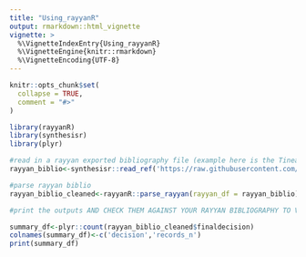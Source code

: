 ```yaml
---
title: "Using_rayyanR"
output: rmarkdown::html_vignette
vignette: >
  %\VignetteIndexEntry{Using_rayyanR}
  %\VignetteEngine{knitr::rmarkdown}
  %\VignetteEncoding{UTF-8}
---
```


```r
knitr::opts_chunk$set(
  collapse = TRUE,
  comment = "#>"
)
```

```r
library(rayyanR)
library(synthesisr)
library(plyr)
```

```r
#read in a rayyan exported bibliography file (example here is the Tinea Update one from Rayyan)
rayyan_biblio<-synthesisr::read_ref('https://raw.githubusercontent.com/befriendabacterium/rayyanR/main/example_inputs/tinea_update.ris')

```

```r
#parse rayyan biblio
rayyan_biblio_cleaned<-rayyanR::parse_rayyan(rayyan_df = rayyan_biblio)

```

```r
#print the outputs AND CHECK THEM AGAINST YOUR RAYYAN BIBLIOGRAPHY TO VALIDATE. The total number of records should remain the same and Inclusions and exclusions should equate straightforwardly. However, Maybes here (unlike in Rayyan) are only Maybes by if all reviewers marked them as so, and Conflicts include Maybe-Inclusion/Exclusion type conflicts (in Rayyan a 'conflict' is only an Inclusion-Exclusion type conflict).

summary_df<-plyr::count(rayyan_biblio_cleaned$finaldecision)
colnames(summary_df)<-c('decision','records_n')
print(summary_df)
```


